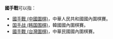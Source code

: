 '''國手戰'''可以指：

* [[國手戰_(中國圍棋)|國手戰 (中國圍棋)]]，中華人民共和國國內圍棋賽。
* [[国手战_(韩国围棋)|国手战 (韩国围棋)]]，韓國國內圍棋賽。
* [[國手戰_(台灣圍棋)|國手戰 (台灣圍棋)]]，中華民國國內圍棋賽。

{{disambig|Cat=三字亞洲相關消歧義}}
